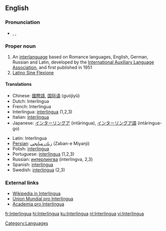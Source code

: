 {{see|interlingua}}

==English==
{{wikipedia}}
{{interwiktionary|code=ia}}

===Pronunciation===
*{{AHD|ĭn'tə(r)lĭng"wə}}, {{IPA|/ˈɪntə(r)ˌlɪŋgwə/}}, {{SAMPA|/"Int@(r)%lINgw@/}}

===Proper noun===
{{en-proper noun}}

#An [[interlanguage]] based on Romance languages, English, German, Russian and Latin, developed by the [[International Auxiliary Language Association]], and first published in 1951
#[[Latino Sine Flexione]]

====Translations====
{{top}}
*Chinese: [[國際語]], [[国际语]] (guójìyǔ)
*Dutch: Interlingua
*French: Interlingua
*Interlingua: [[interlingua]] (1,2,3)
*Italian: [[interlingua]]
*Japanese: [[インターリングア]] (intāringua), [[インターリングア語]] (intāringua-go)
{{mid}}
*Latin: Interlingua
*[[Persian]]: [[زبان ميانجي]] (Zaban-e Miyanji)
*Polish: [[interlingua]] {{f}}
*Portuguese: [[interlíngua]] {{f}} (1,2,3)
*Russian: [[интерлингва|интерли́нгва]] {{f}} (interlingva, 2,3)
*Spanish: [[interlingua]]
*Swedish: [[interlingua]] (2,3)
{{bottom}}

===External links===
* [http://ia.wikipedia.org Wikipedia in Interlingua]
* [http://www.interlingua.com Union Mundial pro Interlingua]
* [http://www.yahoogroups.com/group/academiaprointerlingua/ Academia pro Interlingua]

[[Category:Languages]]

[[fr:Interlingua]]
[[hi:Interlingua]]
[[ku:Interlingua]]
[[nl:Interlingua]]
[[vi:Interlingua]]
